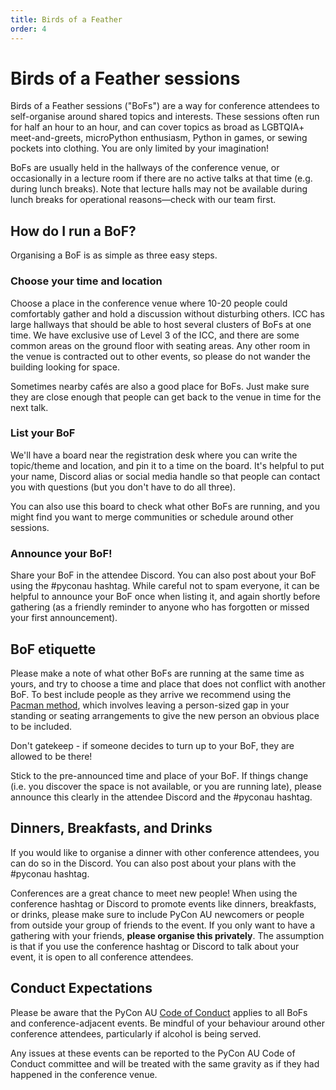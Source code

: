 ```yaml
---
title: Birds of a Feather
order: 4
---
```


# Birds of a Feather sessions

Birds of a Feather sessions ("BoFs") are a way for conference attendees to self-organise around shared topics and interests. These sessions often run for half an hour to an hour, and can cover topics as broad as LGBTQIA+ meet-and-greets, microPython enthusiasm, Python in games, or sewing pockets into clothing. You are only limited by your imagination!

BoFs are usually held in the hallways of the conference venue, or occasionally in a lecture room if there are no active talks at that time (e.g. during lunch breaks). Note that lecture halls may not be available during lunch breaks for operational reasons&mdash;check with our team first.

## How do I run a BoF?

Organising a BoF is as simple as three easy steps.

### Choose your time and location

Choose a place in the conference venue where 10-20 people could comfortably gather and hold a discussion without disturbing others. ICC has large hallways that should be able to host several clusters of BoFs at one time. We have exclusive use of Level 3 of the ICC, and there are some common areas on the ground floor with seating areas. Any other room in the venue is contracted out to other events, so please do not wander the building looking for space.

Sometimes nearby cafés are also a good place for BoFs. Just make sure they are close enough that people can get back to the venue in time for the next talk.

### List your BoF

We'll have a board near the registration desk where you can write the topic/theme and location, and pin it to a time on the board. It's helpful to put your name, Discord alias or social media handle so that people can contact you with questions (but you don't have to do all three).

You can also use this board to check what other BoFs are running, and you might find you want to merge communities or schedule around other sessions.

### Announce your BoF!

Share your BoF in the attendee Discord. You can also post about your BoF using the #pyconau hashtag. While careful not to spam everyone, it can be helpful to announce your BoF once when listing it, and again shortly before gathering (as a friendly reminder to anyone who has forgotten or missed your first announcement).

## BoF etiquette

Please make a note of what other BoFs are running at the same time as yours, and try to choose a time and place that does not conflict with another BoF. To best include people as they arrive we recommend using the [Pacman method](http://ericholscher.com/blog/2017/aug/2/pacman-rule-conferences/), which involves leaving a person-sized gap in your standing or seating arrangements to give the new person an obvious place to be included.

Don't gatekeep - if someone decides to turn up to your BoF, they are allowed to be there!

Stick to the pre-announced time and place of your BoF. If things change (i.e. you discover the space is not available, or you are running late), please announce this clearly in the attendee Discord and the #pyconau hashtag.

## Dinners, Breakfasts, and Drinks

If you would like to organise a dinner with other conference attendees, you can do so in the Discord. You can also post about your plans with the #pyconau hashtag.

Conferences are a great chance to meet new people! When using the conference hashtag or Discord to promote events like dinners, breakfasts, or drinks, please make sure to include PyCon AU newcomers or people from outside your group of friends to the event. If you only want to have a gathering with your friends, **please organise this privately**. The assumption is that if you use the conference hashtag or Discord to talk about your event, it is open to all conference attendees.

## Conduct Expectations

Please be aware that the PyCon AU [Code of Conduct](/conduct) applies to all BoFs and conference-adjacent events. Be mindful of your behaviour around other conference attendees, particularly if alcohol is being served.

Any issues at these events can be reported to the PyCon AU Code of Conduct committee and will be treated with the same gravity as if they had happened in the conference venue.
